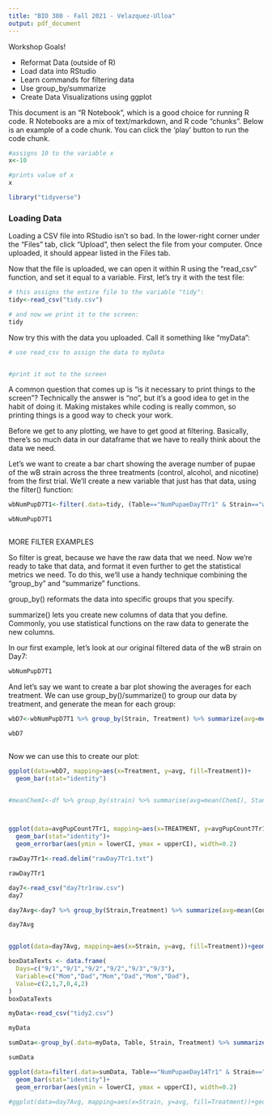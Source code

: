 ```yaml
---
title: "BIO 380 - Fall 2021 - Velazquez-Ulloa"
output: pdf_document
---
```

 
Workshop Goals! 

* Reformat Data (outside of R)
* Load data into RStudio
* Learn commands for filtering data
* Use group_by/summarize
* Create Data Visualizations using ggplot

This document is an "R Notebook", which is a good choice for running R code.  R Notebooks are a mix of text/markdown, and R code "chunks". Below is an example of a code chunk. You can click the 'play' button to run the code chunk.

```r
#assigns 10 to the variable x
x<-10

#prints value of x
x

```

```r
library("tidyverse")

```


### Loading Data

Loading a CSV file into RStudio isn't so bad. In the lower-right corner under the "Files" tab, click "Upload", then select the file from your computer. Once uploaded, it should appear listed in the Files tab.


Now that the file is uploaded, we can open it within R using the "read_csv" function, and set it equal to a variable. First, let's try it with the test file:


```r
# this assigns the entire file to the variable "tidy":
tidy<-read_csv("tidy.csv")

# and now we print it to the screen:
tidy

```


Now try this with the data you uploaded. Call it something like "myData":

```r
# use read_csv to assign the data to myData


#print it out to the screen


```



A common question that comes up is "is it necessary to print things to the screen"? Technically the answer is "no", but it's a good idea to get in the habit of doing it. Making mistakes while coding is really common, so printing things is a good way to check your work. 

Before we get to any plotting, we have to get good at filtering. Basically, there's so much data in our dataframe that we have to really think about the data we need.


Let's we want to create a bar chart showing the average number of pupae of the wB strain across the three treatments (control, alcohol, and nicotine) from the first trial. We'll create a new variable that just has that data, using the filter() function:


```r


wbNumPupD7T1<-filter(.data=tidy, (Table=="NumPupaeDay7Tr1" & Strain=="wB") )

wbNumPupD7T1



```


MORE FILTER EXAMPLES



So filter is great, because we have the raw data that we need. Now we're ready to take that data, and format it even further to get the statistical metrics we need. To do this, we'll use a handy technique combining the "group_by" and "summarize" functions. 

group_by() reformats the data into specific groups that you specify. 

summarize() lets you create new columns of data that you define. Commonly, you use statistical functions on the raw data to generate the new columns.

In our first example, let's look at our original filtered data of the wB strain on Day7:

```r

wbNumPupD7T1


```

And let's say we want to create a bar plot showing the averages for each treatment. We can use group_by()/summarize() to group our data by treatment, and generate the mean for each group:

```r

wbD7<-wbNumPupD7T1 %>% group_by(Strain, Treatment) %>% summarize(avg=mean(Count))

wbD7



```


Now we can use this to create our plot:



```r

ggplot(data=wbD7, mapping=aes(x=Treatment, y=avg, fill=Treatment))+
  geom_bar(stat="identity")



```





```r


#meanChemI<-df %>% group_by(strain) %>% summarise(avg=mean(ChemI), StandardDeviation=sd(ChemI), n=n(), upperCI=avg+((qnorm(0.975)*StandardDeviation)/sqrt(n)), lowerCI=avg-((qnorm(0.975)*StandardDeviation)/sqrt(n)))



ggplot(data=avgPupCount7Tr1, mapping=aes(x=TREATMENT, y=avgPupCount7Tr1$CONTROL..5..H2O., fill=TREATMENT))+
  geom_bar(stat="identity")+
  geom_errorbar(aes(ymin = lowerCI, ymax = upperCI), width=0.2)


```


```r

rawDay7Tr1<-read.delim("rawDay7Tr1.txt")

rawDay7Tr1
```


```r

day7<-read_csv("day7tr1raw.csv")
day7

day7Avg<-day7 %>% group_by(Strain,Treatment) %>% summarize(avg=mean(Count))

day7Avg


ggplot(data=day7Avg, mapping=aes(x=Strain, y=avg, fill=Treatment))+geom_bar(stat="identity", position="dodge")


```
```r

boxDataTexts <- data.frame(
  Days=c("9/1","9/1","9/2","9/2","9/3","9/3"),
  Variable=c("Mom","Dad","Mom","Dad","Mom","Dad"),
  Value=c(2,1,7,0,4,2)
)
boxDataTexts
```

```r

myData<-read_csv("tidy2.csv")

myData

sumData<-group_by(.data=myData, Table, Strain, Treatment) %>% summarize(avg=mean(Count), StandardDeviation=sd(Count), n=n(), upperCI=avg+((qnorm(0.975)*StandardDeviation)/sqrt(n)), lowerCI=avg-((qnorm(0.975)*StandardDeviation)/sqrt(n)))

sumData

ggplot(data=filter(.data=sumData, Table=="NumPupaeDay14Tr1" & Strain=="11-96wB"), mapping=aes(x=Treatment, y=avg, fill=Treatment))+
  geom_bar(stat="identity")+
  geom_errorbar(aes(ymin = lowerCI, ymax = upperCI), width=0.2)

#ggplot(data=day7Avg, mapping=aes(x=Strain, y=avg, fill=Treatment))+geom_bar(stat="identity", position="dodge")

```



